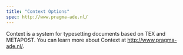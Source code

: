 ```yaml
---
title: "Context Options"
spec: http://www.pragma-ade.nl/
---
```


Context is a system for typesetting documents based on TEX and METAPOST. You can learn more about Context at <http://www.pragma-ade.nl/>.
